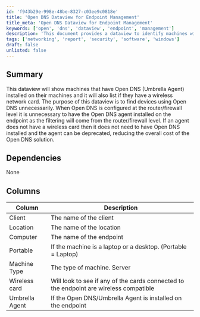 ```yaml
---
id: 'f943b29e-998e-48be-8327-c03ee9c0818e'
title: 'Open DNS Dataview for Endpoint Management'
title_meta: 'Open DNS Dataview for Endpoint Management'
keywords: ['open', 'dns', 'dataview', 'endpoint', 'management']
description: 'This document provides a dataview to identify machines with Open DNS (Umbrella Agent) installed and checks for the presence of a wireless network card. It aims to help in finding devices unnecessarily using Open DNS when configured at the router/firewall level. By identifying endpoints without wireless capabilities, organizations can reduce costs associated with the Open DNS solution.'
tags: ['networking', 'report', 'security', 'software', 'windows']
draft: false
unlisted: false
---
```

## Summary

This dataview will show machines that have Open DNS (Umbrella Agent) installed on their machines and it will also list if they have a wireless network card. The purpose of this dataview is to find devices using Open DNS unnecessarily. When Open DNS is configured at the router/firewall level it is unnecessary to have the Open DNS agent installed on the endpoint as the filtering will come from the router/firewall level. If an agent does not have a wireless card then it does not need to have Open DNS installed and the agent can be deprecated, reducing the overall cost of the Open DNS solution.

## Dependencies

None

## Columns

| Column        | Description                                                                                     |
|---------------|-------------------------------------------------------------------------------------------------|
| Client        | The name of the client                                                                          |
| Location      | The name of the location                                                                        |
| Computer      | The name of the endpoint                                                                        |
| Portable      | If the machine is a laptop or a desktop. (Portable = Laptop)                                   |
| Machine Type  | The type of machine. Server|Workstation|Mac|Linux                                              |
| Wireless card  | Will look to see if any of the cards connected to the endpoint are wireless compatible        |
| Umbrella Agent | If the Open DNS/Umbrella Agent is installed on the endpoint                                   |












